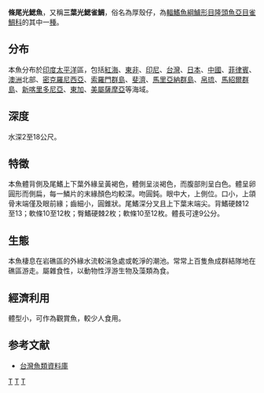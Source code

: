 {{Speciesbox
| taxon = Chromis ternatensis
| image = XRF-Chromis ternatensis.png
| status = NE
| status_system = iucn3.1
| binomial_authority = [[Bleeker|Bleeker]], 1856<ref name='id7907'>{{cite web| url =http://www.bioinfo.cn/db05/BjdwSpecies.php?action=view&id=7907| title =条尾光鳃鱼| work =《中国动物物种编目数据库》| publisher =中国科学院微生物研究所| author =中国科学院动物研究所| accessdate =2009-04-16| deadurl =yes| archiveurl =https://web.archive.org/web/20160305030126/http://www.bioinfo.cn/db05/BjdwSpecies.php?action=view&id=7907| archivedate =2016-03-05}}</ref>
| synonyms = *''Heliases ternatensis. Bleeker, 1856''
*''Chromis philippinus. Fowler, 1918''
}}

'''條尾光鰓魚'''，又稱'''三葉光鰓雀鯛'''，俗名為厚殼仔，為[[輻鰭魚綱|輻鰭魚綱]][[鱸形目|鱸形目]][[隆頭魚亞目|隆頭魚亞目]][[雀鯛科|雀鯛科]]的其中一[[種|種]]。

==分布==
本魚分布於[[印度|印度]][[太平洋|太平洋]]區，包括[[紅海|紅海]]、[[東非|東非]]、[[印尼|印尼]]、[[台灣|台灣]]、[[日本|日本]]、[[中國|中國]]、[[菲律賓|菲律賓]]、[[澳洲|澳洲]]北部、[[密克羅尼西亞|密克羅尼西亞]]、[[索羅門群島|索羅門群島]]、[[斐濟|斐濟]]、[[馬里亞納群島|馬里亞納群島]]、[[帛琉|帛琉]]、[[馬紹爾群島|馬紹爾群島]]、[[新喀里多尼亞|新喀里多尼亞]]、[[東加|東加]]、[[美屬薩摩亞|美屬薩摩亞]]等海域。

==深度==
水深2至18公尺。

==特徵==
本魚體背側及尾鰭上下葉外緣呈黃褐色，體側呈淡褐色，而腹部則呈白色。體呈卵圓形而側扁，每一鱗片的末緣顏色均較深。吻圓鈍。眼中大，上側位。口小，上頜骨末端僅及眼前緣；齒細小，圓錐狀。尾鰭深分叉且上下葉末端尖。背鰭硬棘12至13；軟條10至12枚；臀鰭硬棘2枚；軟條10至12枚。體長可達9公分。

==生態==
本魚棲息在岩礁區的外緣水流較湍急處或乾淨的潮池。常常上百隻魚成群結隊地在礁區游走。屬雜食性，以動物性浮游生物及藻類為食。

==經濟利用==
體型小，可作為觀賞魚，較少人食用。

==参考文献==
{{reflist}}
*[http://fishdb.sinica.edu.tw/ 台灣魚類資料庫] {{Wayback|url=http://fishdb.sinica.edu.tw/ |date=20080410000437 }}
{{Taxonbar|from=Q1043691}}

[[Category:觀賞魚|T]]
[[Category:光鰓魚屬|T]]
[[Category:_1856年描述的鱼类|T]]